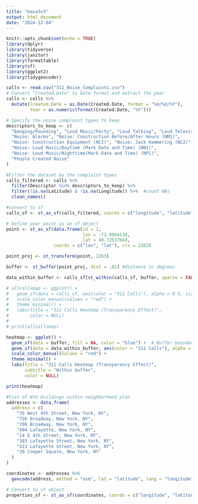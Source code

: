 ```yaml
---
title: "maxa3v3"
output: html_document
date: "2024-12-04"
---
```


```r
knitr::opts_chunk$set(echo = TRUE)
library(dplyr)
library(tidyverse)
library(janitor)
library(formattable)
library(sf)
library(ggplot2)
library(tidygeocoder)

```


```r
calls <- read.csv("311_Noise_Complaints.csv")
# Convert "Created.Date" to Date format and extract the year
calls <- calls %>%
  mutate(Created.Date = as.Date(Created.Date, format = "%m/%d/%Y"),
         Year = as.numeric(format(Created.Date, "%Y")))

# Specify the noise complaint types to keep
descriptors_to_keep <- c(
  "Banging/Pounding", "Loud Music/Party", "Loud Talking", "Loud Television",
  "Noise: Alarms", "Noise: Construction Before/After Hours (NM1)",
  "Noise: Construction Equipment (NC1)", "Noise: Jack Hammering (NC2)",
  "Noise: Loud Music/Daytime (Mark Date and Time) (NN1)",
  "Noise: Loud Music/Nighttime(Mark Date and Time) (NP1)",
  "People Created Noise"
)
```

```r
#Filter the dataset by the complaint types
calls_filtered <- calls %>%
  filter(Descriptor %in% descriptors_to_keep) %>%
  filter(!is.na(Latitude) & !is.na(Longitude)) %>%  #count NAs
  clean_names()

#convert to sf
calls_sf <- st_as_sf(calls_filtered, coords = c("longitude", "latitude"), crs = 2263)

```

```r

# Define your point as an sf object
point <- st_as_sf(data.frame(id = 1, 
                             lon = -73.9994136, 
                             lat = 40.7253766), 
                  coords = c("lon", "lat"), crs = 2263)

point_proj <- st_transform(point, 2263)

buffer <- st_buffer(point_proj, dist = .01) #distance in degrees

data_within_buffer <- calls_sf[st_within(calls_sf, buffer, sparse = FALSE), ]

```

```r

# allcallsmap <- ggplot() +
#   geom_sf(data = calls_sf, aes(color = "311 Calls"), alpha = 0.5, size = 0.5) +
#   scale_color_manual(values = "red") +
#   theme_minimal() +
#   labs(title = "311 Calls Heatmap (Transparency Effect)",
#        color = NULL)
# 
# print(allcallsmap)

heatmap <- ggplot() +
  geom_sf(data = buffer, fill = NA, color = "blue") +  # Buffer boundary
  geom_sf(data = data_within_buffer, aes(color = "311 Calls"), alpha = 0.5, size = 0.5) +
  scale_color_manual(values = "red") +
  theme_minimal() +
  labs(title = "311 Calls Heatmap (Transparency Effect)",
       subtitle = "Within buffer",
       color = NULL)

print(heatmap)

```

```r
#list of NYU buildings within neighborhood plan
addresses <- data.frame(
  address = c(
    "35 West 4th Street, New York, NY",
    "726 Broadway, New York, NY",
    "708 Broadway, New York, NY",
    "404 Lafayette, New York, NY",
    "14 E 4th Street, New York, NY",
    "383 Lafayette Street, New York, NY",
    "411 Lafayette Street, New York, NY",
    "20 Cooper Square, New York, NY"
  )
)

coordinates <- addresses %>%
  geocode(address, method = "osm", lat = "latitude", long = "longitude")

# Convert to sf object
properties_sf <- st_as_sf(coordinates, coords = c("longitude", "latitude"), crs = 2263)
```

```r

```



